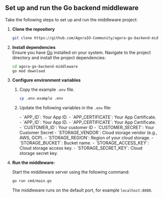 ## Set up and run the Go backend middleware

Take the following steps to set up and run the middleware project:

1. **Clone the repository**
    
    ```bash
    git clone https://github.com/AgoraIO-Community/agora-go-backend-middleware.git
    ```

1. **Install dependencies**  
   Ensure you have [Go](https://go.dev/doc/install) installed on your system. Navigate to the project directory and install the project dependencies:  
   
   ```bash
   cd agora-go-backend-middleware
   go mod download
   ```

1. **Configure environment variables**  
   
   1. Copy the example `.env` file. 

      ```bash
      cp .env.example .env
      ```
   
   1. Update the following variables in the `.env` file:

      <ProductWrapper notAllowed="cloud-recording">   
      - `APP_ID`: Your <Vg k="COMPANY"/> App ID.
      - `APP_CERTIFICATE`: Your <Vg k="COMPANY"/> App Certificate.
      </ProductWrapper>   

      <ProductWrapper product="cloud-recording">
      - `APP_ID`: Your <Vg k="COMPANY"/> App ID.
      - `APP_CERTIFICATE`: Your <Vg k="COMPANY"/> App Certificate.
      - `CUSTOMER_ID`: Your customer ID
      - `CUSTOMER_SECRET`: Your Customer Secret
      - `STORAGE_VENDOR`: Cloud storage vendor (e.g., AWS, GCP).
      - `STORAGE_REGION`: Region of your cloud storage.
      - `STORAGE_BUCKET`: Bucket name.
      - `STORAGE_ACCESS_KEY`: Cloud storage access key.
      - `STORAGE_SECRET_KEY`: Cloud storage secret key.
      </ProductWrapper>   

4. **Run the middleware:**  

   Start the middleware server using the following command:  

   ```bash
   go run cmd/main.go
   ```
   
   The middleware runs on the default port, for example `localhost:8080`.